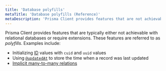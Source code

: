 ```yaml
---
title: 'Database polyfills'
metaTitle: 'Database polyfills (Reference)'
metaDescription: 'Prisma Client provides features that are not achievable with relational databases. These features are referred to as "polyfills" and explained on this page.'
---
```


<TopBlock>

Prisma Client provides features that are typically either not achievable with relational databases or require extensions. These features are referred to as _polyfills_. Examples include:

- Initializing [ID](../prisma-schema/data-model#defining-an-id-field) values with `cuid` and `uuid` values
- Using [`@updatedAt`](../prisma-schema/data-model#defining-attributes) to store the time when a record was last updated
- [Implicit many-to-many relations](../prisma-schema/relations#implicit-many-to-many-relations)

</TopBlock>
